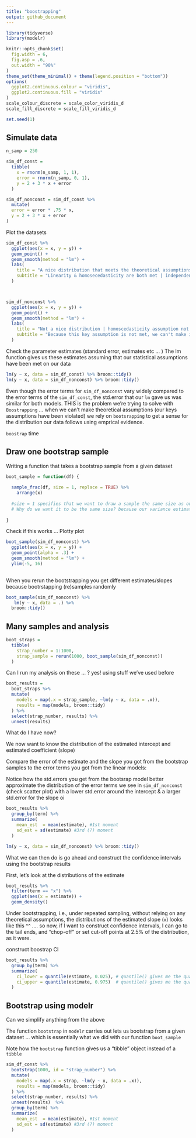 ```yaml
---
title: "boostrapping"
output: github_document
---
```


```r
library(tidyverse)
library(modelr)

knitr::opts_chunk$set(
  fig.width = 6,
  fig.asp = .6,
  out.width = "90%"
)
theme_set(theme_minimal() + theme(legend.position = "bottom"))
options(
  ggplot2.continuous.colour = "viridis",
  ggplot2.continuous.fill = "viridis"
)
scale_colour_discrete = scale_color_viridis_d
scale_fill_discrete = scale_fill_viridis_d

set.seed(1)
```



## Simulate data

```r
n_samp = 250

sim_df_const = 
  tibble(
    x = rnorm(n_samp, 1, 1),
    error = rnorm(n_samp, 0, 1),
    y = 2 + 3 * x + error
  )

sim_df_nonconst = sim_df_const %>% 
  mutate(
  error = error * .75 * x,
  y = 2 + 3 * x + error
)

```


Plot the datasets

```r
sim_df_const %>% 
  ggplot(aes(x = x, y = y)) + 
  geom_point() + 
  geom_smooth(method = "lm") + 
  labs(
    title = "A nice distribution that meets the theoretical assumptions of a linear regression", 
    subtitle = "Linearity & homosecedasticity are both met | independence & normality are assumed"
  )



sim_df_nonconst %>% 
  ggplot(aes(x = x, y = y)) + 
  geom_point() + 
  geom_smooth(method = "lm") + 
  labs(
    title = "Not a nice distribution | homoscedasticity assumption not met", 
    subtitle = "Because this key assumption is not met, we can't make inferences with confidence"
  )
```


Check the parameter estimates (standard error, estimates etc ... )
The lm function gives us these estimates assuming that our statistical assumptions have been met on our data

```r
lm(y ~ x, data = sim_df_const) %>% broom::tidy()
lm(y ~ x, data = sim_df_nonconst) %>% broom::tidy()
```

Even though the error terms for `sim_df_nonconst` vary widely compared to the error terms of the `sim_df_const`, the std.error that our `lm` gave us was similar for both models. THIS is the problem we're trying to solve with `Boostrapping` ... when we can't make theoretical assumptions (our keys assumptions have been violated) we rely on `bootsrapping` to get a sense for the distribution our data follows using emprical evidence. 

`boostrap` time

## Draw one bootstrap sample

Writing a function that takes a bootstrap sample from a given dataset
```r
boot_sample = function(df) {
  
  sample_frac(df, size = 1, replace = TRUE) %>% 
    arrange(x)
  
  #size = 1 specifies that we want to draw a sample the same size as our dataframe & replace = TRUE tells is that we want to draw samples with replacements, such that multiple obs may be resampled. 
  # Why do we want it to be the same size? because our variance estimates (& vis a vi our confidence intervals) are dependent on sample size. That's why we "size = 1" 
  
}

```


Check if this works ... Plotty plot
```r
boot_sample(sim_df_nonconst) %>%  
  ggplot(aes(x = x, y = y)) + 
  geom_point(alpha = .3) + 
  geom_smooth(method = "lm") + 
  ylim(-5, 16)
  
```

When you rerun the bootstrapping you get different estimates/slopes because bootrstapping (re)samples randomly
```r
boot_sample(sim_df_nonconst) %>%  
   lm(y ~ x, data = .) %>% 
  broom::tidy()
```


## Many samples and analysis

```r
boot_straps = 
  tibble(
    strap_number = 1:1000,
    strap_sample = rerun(1000, boot_sample(sim_df_nonconst))
  )
```



Can I run my analysis on these ... ? yes! using stuff we've used before

```r

boot_results = 
  boot_straps %>% 
  mutate(
    models = map(.x = strap_sample, ~lm(y ~ x, data = .x)),
    results = map(models, broom::tidy)
  ) %>% 
  select(strap_number, results) %>% 
  unnest(results)
```


What do I have now? 

We now want to know the distribution of the estimated intercept and estimated coefficient (slope)


Compare the error of the estimate and the slope you got from the bootstrap samples to the error terms you got from the linear models:

Notice how the std.errors you get from the bootsrap model better approximate the distribution of the error terms we see in `sim_df_nonconst` (check scatter plot) with a lower std.error around the intercept & a larger std.error for the slope oi
```r
boot_results %>% 
  group_by(term) %>% 
  summarize(
    mean_est  = mean(estimate), #1st moment
    sd_est = sd(estimate) #3rd (?) moment
  )

lm(y ~ x, data = sim_df_nonconst) %>% broom::tidy()
```


What we can then do is go ahead and construct the confidence intervals using the bootstrap results

First, let's look at the distributions of the estimate

```r
boot_results %>% 
  filter(term == "x") %>% 
  ggplot(aes(x = estimate)) + 
  geom_density()
```

Under bootstrapping, i.e., under repeated sampling, without relying on any theoretical assumptions, the distributions of the estimated slope (`x`) looks like this ^^ .... so now, if I want to construct confidence intervals, I can go to the tail ends, and "chop-off" or set cut-off points at 2.5% of the distribution, as it were. 

construct boostrap CI 

```r
boot_results %>% 
  group_by(term) %>% 
  summarize(
    ci_lower = quantile(estimate, 0.025), # quantile() gives me the quantiles of the estimates at 2.5% 
    ci_upper = quantile(estimate, 0.975)  # quantile() gives me the quantiles of the estimates at 97.5% 
  )

```


## Bootstrap using modelr


Can we simplify anything from the above 

The function `bootstrap` in `modelr` carries out lets us bootstrap from a given dataset ... which is essentially what we did with our function `boot_sample`

Note how the `bootstrap` function gives us a "tibble" object instead of a `tibble`
```r
sim_df_const %>% 
  bootstrap(1000, id = "strap_number") %>% 
  mutate(
    models = map(.x = strap, ~lm(y ~ x, data = .x)),
    results = map(models, broom::tidy)
  ) %>% 
  select(strap_number, results) %>% 
  unnest(results)  %>%  
  group_by(term) %>% 
  summarize(
    mean_est  = mean(estimate), #1st moment
    sd_est = sd(estimate) #3rd (?) moment
  )
```








